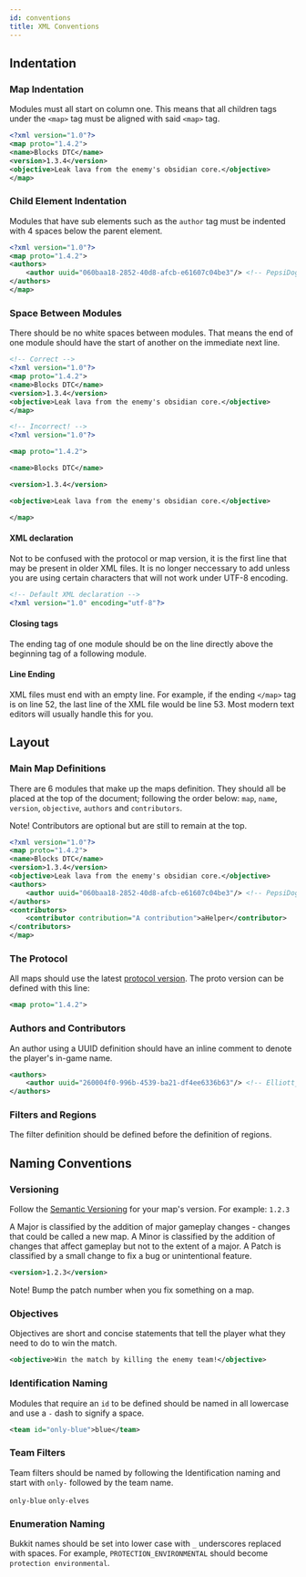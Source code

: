 ```yaml
---
id: conventions
title: XML Conventions
---
```


## Indentation

### Map Indentation

Modules must all start on column one.
This means that all children tags under the `<map>` tag must be aligned with said `<map>` tag.

```xml
<?xml version="1.0"?>
<map proto="1.4.2">
<name>Blocks DTC</name>
<version>1.3.4</version>
<objective>Leak lava from the enemy's obsidian core.</objective>
</map>
```

### Child Element Indentation

Modules that have sub elements such as the `author` tag must be indented with 4 spaces below the parent element.

```xml
<?xml version="1.0"?>
<map proto="1.4.2">
<authors>
    <author uuid="060baa18-2852-40d8-afcb-e61607c04be3"/> <!-- PepsiDog -->
</authors>
</map>
```

### Space Between Modules

There should be no white spaces between modules.
That means the end of one module should have the start of another on the immediate next line.

```xml
<!-- Correct -->
<?xml version="1.0"?>
<map proto="1.4.2">
<name>Blocks DTC</name>
<version>1.3.4</version>
<objective>Leak lava from the enemy's obsidian core.</objective>
</map>
```

```xml
<!-- Incorrect! -->
<?xml version="1.0"?>

<map proto="1.4.2">

<name>Blocks DTC</name>

<version>1.3.4</version>

<objective>Leak lava from the enemy's obsidian core.</objective>

</map>
```

#### XML declaration

Not to be confused with the protocol or map version, it is the first line that may be present in older XML files.
It is no longer neccessary to add unless you are using certain characters that will not work under UTF-8 encoding.

```xml
<!-- Default XML declaration -->
<?xml version="1.0" encoding="utf-8"?>
```

#### Closing tags

The ending tag of one module should be on the line directly above the beginning tag of a following module.

#### Line Ending

XML files must end with an empty line.
For example, if the ending `</map>` tag is on line 52, the last line of the XML file would be line 53.
Most modern text editors will usually handle this for you.

## Layout

### Main Map Definitions

There are 6 modules that make up the maps definition.
They should all be placed at the top of the document; following the order below: `map`, `name`, `version`, `objective`, `authors` and `contributors`.

<span className="badge badge--secondary">Note!</span> Contributors are optional but are still to remain at the top.

```xml
<?xml version="1.0"?>
<map proto="1.4.2">
<name>Blocks DTC</name>
<version>1.3.4</version>
<objective>Leak lava from the enemy's obsidian core.</objective>
<authors>
    <author uuid="060baa18-2852-40d8-afcb-e61607c04be3"/> <!-- PepsiDog -->
</authors>
<contributors>
    <contributor contribution="A contribution">aHelper</contributor>
</contributors>
</map>
```

### The Protocol

All maps should use the latest [protocol version](/docs/modules/general/proto). The proto version can be defined with this line:

```xml
<map proto="1.4.2">
```

### Authors and Contributors

An author using a UUID definition should have an inline comment to denote the player's in-game name.

```xml
<authors>
    <author uuid="260004f0-996b-4539-ba21-df4ee6336b63"/> <!-- Elliott_ -->
</authors>
```

### Filters and Regions

The filter definition should be defined before the definition of regions.

## Naming Conventions

### Versioning

Follow the [Semantic Versioning](https://semver.org/) for your map's version. For example: `1.2.3`

A Major is classified by the addition of major gameplay changes - changes that could be called a new map.
A Minor is classified by the addition of changes that affect gameplay but not to the extent of a major.
A Patch is classified by a small change to fix a bug or unintentional feature.

```xml
<version>1.2.3</version>
```

<span className="badge badge--secondary">Note!</span> Bump the patch number when you fix something on a map.

### Objectives

Objectives are short and concise statements that tell the player what they need to do to win the match.

```xml
<objective>Win the match by killing the enemy team!</objective>
```

### Identification Naming

Modules that require an `id` to be defined should be named in all lowercase and use a `-` dash to signify a space.

```xml
<team id="only-blue">blue</team>
```
### Team Filters

Team filters should be named by following the Identification naming and start with `only-` followed by the team name.

`only-blue` `only-elves`

### Enumeration Naming

Bukkit names should be set into lower case with `_` underscores replaced with spaces.
For example, `PROTECTION_ENVIRONMENTAL` should become `protection environmental`.
